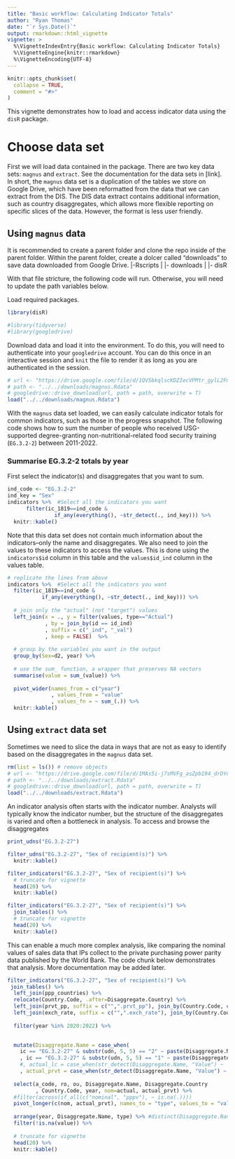 ```yaml
---
title: "Basic workflow: Calculating Indicator Totals"
author: "Ryan Thomas"
date: "`r Sys.Date()`"
output: rmarkdown::html_vignette
vignette: >
  %\VignetteIndexEntry{Basic workflow: Calculating Indicator Totals}
  %\VignetteEngine{knitr::rmarkdown}
  %\VignetteEncoding{UTF-8}
---
```


```r
knitr::opts_chunk$set(
  collapse = TRUE,
  comment = "#>"
)
```

This vignette demonstrates how to load and access indicator data using the `disR` package. 

# Choose data set

First we will load data contained in the package. There are two key data sets: `magnus` and `extract`. See the documentation for the data sets in [link]. In short, the `magnus` data set is a duplication of the tables we store on Google Drive, which have been reformatted from the data that we can extract from the DIS. The DIS data extract contains additional information, such as country disaggregates, which allows more flexible reporting on specific slices of the data. However, the format is less user friendly.

## Using `magnus` data
It is recommended to create a parent folder and clone the repo inside of the parent folder. Within the parent folder, create a dolcer called "downloads" to save data downloaded from Google Drive.
|-Rscripts
| |- downloads
| |- disR

With that file stricture, the following code will run. Otherwise, you will need to update the path variables below.

Load required packages.
```r
library(disR)

#library(tidyverse)
#library(googledrive)
```

Download data and load it into the environment. To do this, you will need to authenticate into your `googledrive` account. You can do this once in an interactive session and `knit` the file to render it as long as you are authenticated in the session.
```r
# url <- "https://drive.google.com/file/d/1QV5bkqlscKDZIecVPMtr_gylL2FmujKc/view?usp=drive_link"
# path <- "../../downloads/magnus.Rdata"
# googledrive::drive_download(url, path = path, overwrite = T)
load("../../downloads/magnus.Rdata")
```

With the `magnus` data set loaded, we can easily calculate indicator totals for common indicators, such as those in the progress snapshot. The following code shows how to sum the number of people who received USG-supported degree-granting non-nutritional-related food security training (`EG.3.2-2`) between 2011-2022.

### Summarise EG.3.2-2 totals by year
First select the indicator(s) and disaggregates that you want to sum.
```r
ind_code <- "EG.3.2-2"
ind_key = "Sex"
indicators %>%  #Select all the indicators you want
      filter(ic_1819==ind_code &
               if_any(everything(), ~str_detect(., ind_key))) %>%
  knitr::kable()
```

Note that this data set does not contain much information about the indicators--only the name and disaggregates. We also need to join the values to these indicators to access the values. This is done using the `indicators$id` column in this table and the `values$id_ind` column in the values table.

```r
# replicate the lines from above
indicators %>%  #Select all the indicators you want
  filter(ic_1819==ind_code &
           if_any(everything(), ~str_detect(., ind_key))) %>% 
  
  # join only the "actual" (not "target") values
  left_join(x = ., y = filter(values, type=="Actual")
            , by = join_by(id == id_ind)
            , suffix = c("_ind", "_val")
            , keep = FALSE)  %>% 
  
  # group by the variables you want in the output
  group_by(Sex=d2, year) %>%
  
  # use the sum_ function, a wrapper that preserves NA vectors
  summarise(value = sum_(value)) %>% 
  
  pivot_wider(names_from = c("year")
              , values_from = "value"
              , values_fn = ~ sum_(.)) %>%
  knitr::kable()
```

## Using `extract` data set
Sometimes we need to slice the data in ways that are not as easy to identify based on the disaggregates in the `magnus` data set. 

```r
rm(list = ls()) # remove objects
# url <- "https://drive.google.com/file/d/1MAs5i-j7sMVFg_asZpb194_drDYdaxXS/view?usp=drive_link"
# path <- "../../downloads/extract.Rdata"
# googledrive::drive_download(url, path = path, overwrite = T)
load("../../downloads/extract.Rdata")
```

An indicator analysis often starts with the indicator number. Analysts will typically know the indicator number, but the structure of the disaggregates is varied and often a bottleneck in analysis. To access and browse the disaggregates
```r
print_udns("EG.3.2-27") 
```


```r
filter_udns("EG.3.2-27", "Sex of recipient(s)") %>%
  knitr::kable()
```


```r
filter_indicators("EG.3.2-27", "Sex of recipient(s)") %>%
  # truncate for vignette
  head(20) %>%
  knitr::kable()
```


```r
filter_indicators("EG.3.2-27", "Sex of recipient(s)") %>% 
  join_tables() %>%
  # truncate for vignette
  head(20) %>%
  knitr::kable()
```

This can enable a much more complex analysis, like comparing the nominal values of sales data that IPs collect to the private purchasing power parity data published by the World Bank. The code chunk below demonstrates that analysis. More documentation may be added later.
```r
filter_indicators("EG.3.2-27", "Sex of recipient(s)") %>% 
 join_tables() %>%
  left_join(ppp_countries) %>% 
  relocate(Country.Code, .after=Disaggregate.Country) %>% 
  left_join(prvt_pp, suffix = c("",".prvt_pp"), join_by(Country.Code, closest(year >= year))) %>% 
  left_join(exch_rate, suffix = c("",".exch_rate"), join_by(Country.Code, closest(year >= year))) %>% 
  
  filter(year %in% 2020:2022) %>%
  

  mutate(Disaggregate.Name = case_when(
    ic == "EG.3.2-27" & substr(udn, 5, 5) == "2" ~ paste(Disaggregate.Name, "Number")
    , ic == "EG.3.2-27" & substr(udn, 5, 5) == "1" ~ paste(Disaggregate.Name, "Value"))
    #, actual_lc = case_when(str_detect(Disaggregate.Name, "Value") ~  actual * exch_rate)
    , actual_prvt = case_when(str_detect(Disaggregate.Name, "Value") ~ actual * (exch_rate / prvt_pp))) %>%
  
  select(a_code, ro, ou, Disaggregate.Name, Disaggregate.Country
         , Country.Code, year, nom=actual, actual_prvt) %>%
  #filter(across(if_all(c("nominal", "pppv"), ~ is.na(.))))
  pivot_longer(c(nom, actual_prvt), names_to = "type", values_to = "value") %>%
  
  arrange(year, Disaggregate.Name, type) %>% #distinct(Disaggregate.Name, type)
  filter(!is.na(value)) %>%
  
  # truncate for vignette
  head(20) %>%
  knitr::kable()

```



